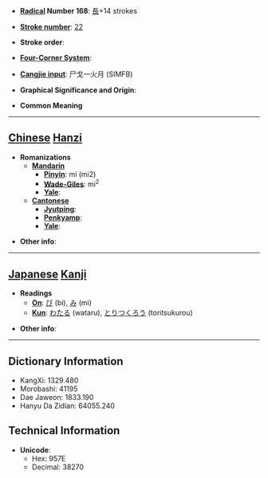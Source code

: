 * '''[[Wiktionary:Chinese radical index| Radical]] Number 168''': [[Wiktionary:Chinese radical index 長|長]]+14 strokes

* '''[[Wiktionary:Chinese total strokes index|Stroke number]]''': [[Wiktionary:Chinese total strokes index 22|22]]

* '''Stroke order''': 

* '''[[Wiktionary:Chinese four corner index|Four-Corner System]]''': 

* '''[[Wiktionary:Chinese Cangjie index|Cangjie input]]''': 尸戈一火月 (SIMFB)

* '''Graphical Significance and Origin''': 

* '''Common Meaning'''

----

== [[Chinese]] [[Hanzi]] ==

* '''Romanizations'''
** '''[[Mandarin]]'''
*** '''[[Pinyin]]''': mí (mi2)
*** '''[[Wade-Giles]]''': mi<sup>2</sup>
*** '''[[Yale]]''': 
** '''[[Cantonese]]'''
*** '''[[Jyutping]]''':
*** '''[[Penkyamp]]''': 
*** '''[[Yale]]''': 

* '''Other info''': 

----

== [[Japanese]] [[Kanji]] ==

* '''Readings'''
** '''[[On]]''': [[び]] (bi), [[み]] (mi)
** '''[[Kun]]''': [[わたる]] (wataru), [[とりつくろう]] (toritsukurou)

* '''Other info''':  

----

== Dictionary Information ==

* KangXi: 1329.480
* Morobashi: 41195
* Dae Jaweon: 1833.190
* Hanyu Da Zidian: 64055.240

== Technical Information ==

* '''Unicode''':
** Hex: 957E
** Decimal: 38270